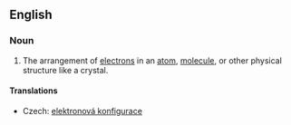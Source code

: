 ==English==
{{wikipedia}}

===Noun===
{{en-noun|sg=[[electron]] [[configuration]]}}

# {{context|physics|chemistry}} The arrangement of [[electron]]s in an [[atom]], [[molecule]], or other physical structure like a crystal.

====Translations====
{{trans-top|arrangement of electrons}}
*Czech: [[elektronová konfigurace]] {{f}}
{{trans-mid}}
{{trans-bottom}}